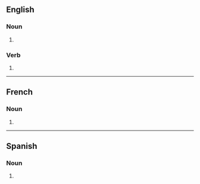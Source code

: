 ==English==

===Noun===
{{head|en|noun form}}

# {{plural of|en|boomerang}}

===Verb===
{{head|en|verb form}}

# {{en-third-person singular of|boomerang}}

----

==French==

===Noun===
{{head|fr|noun form|g=m}}

# {{plural of|fr|boomerang}}

----

==Spanish==

===Noun===
{{head|es|noun form|g=m-p}}

# {{plural of|es|boomerang}}